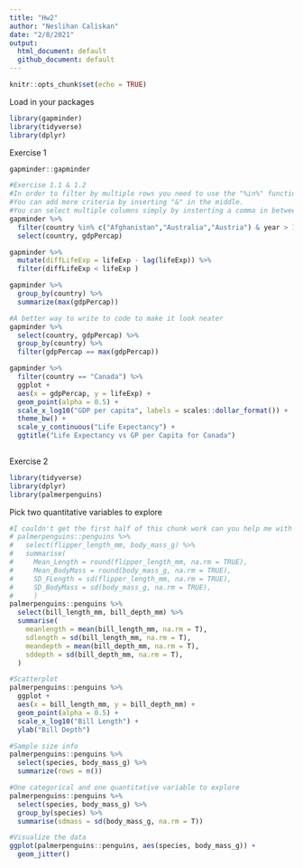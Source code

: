 ```yaml
---
title: "Hw2"
author: "Neslihan Caliskan"
date: "2/8/2021"
output: 
  html_document: default
  github_document: default
---
```


```r
knitr::opts_chunk$set(echo = TRUE)

```


Load in your packages
```r
library(gapminder)
library(tidyverse)
library(dplyr)

```

Exercise 1
```r
gapminder::gapminder 

#Exercise 1.1 & 1.2
#In order to filter by multiple rows you need to use the "%in%" function!
#You can add more criteria by inserting "&" in the middle.
#You can select multiple columns simply by insterting a comma in between them! 
gapminder %>% 
  filter(country %in% c("Afghanistan","Australia","Austria") & year > 1970 & year < 1980) %>% 
  select(country, gdpPercap) 

```

```r
gapminder %>% 
  mutate(diffLifeExp = lifeExp - lag(lifeExp)) %>% 
  filter(diffLifeExp < lifeExp )

```


```r
gapminder %>% 
  group_by(country) %>% 
  summarize(max(gdpPercap))

#A better way to write to code to make it look neater
gapminder %>% 
  select(country, gdpPercap) %>% 
  group_by(country) %>% 
  filter(gdpPercap == max(gdpPercap))
```


```r
gapminder %>% 
  filter(country == "Canada") %>% 
  ggplot +
  aes(x = gdpPercap, y = lifeExp) + 
  geom_point(alpha = 0.5) +
  scale_x_log10("GDP per capita", labels = scales::dollar_format()) +
  theme_bw() +
  scale_y_continuous("Life Expectancy") +
  ggtitle("Life Expectancy vs GP per Capita for Canada")
  
```

Exercise 2 
```r
library(tidyverse)
library(dplyr)
library(palmerpenguins)
```

Pick two quantitative variables to explore
```r
#I couldn't get the first half of this chunk work can you help me with it?
# palmerpenguins::penguins %>% 
#   select(flipper_length_mm, body_mass_g) %>% 
#   summarise(
#     Mean_Length = round(flipper_length_mm, na.rm = TRUE),
#     Mean_BodyMass = round(body_mass_g, na.rm = TRUE),
#     SD_FLength = sd(flipper_length_mm, na.rm = TRUE),
#     SD_BodyMass = sd(body_mass_g, na.rm = TRUE),
#     )
palmerpenguins::penguins %>% 
  select(bill_length_mm, bill_depth_mm) %>% 
  summarise(
    meanlength = mean(bill_length_mm, na.rm = T),
    sdlength = sd(bill_length_mm, na.rm = T),
    meandepth = mean(bill_depth_mm, na.rm = T),
    sddepth = sd(bill_depth_mm, na.rm = T),
  )

#Scatterplot
palmerpenguins::penguins %>% 
  ggplot +
  aes(x = bill_length_mm, y = bill_depth_mm) +
  geom_point(alpha = 0.5) +
  scale_x_log10("Bill Length") +
  ylab("Bill Depth")
```


```r
#Sample size info
palmerpenguins::penguins %>% 
  select(species, body_mass_g) %>% 
  summarize(rows = n())

#One categorical and one quantitative variable to explore
palmerpenguins::penguins %>% 
  select(species, body_mass_g) %>% 
  group_by(species) %>% 
  summarise(sdmass = sd(body_mass_g, na.rm = T))

#Visualize the data
ggplot(palmerpenguins::penguins, aes(species, body_mass_g)) +
  geom_jitter() 


```

